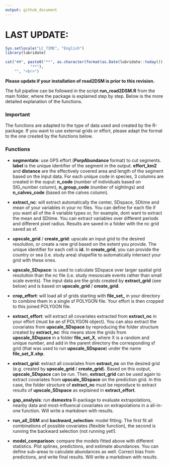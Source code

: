 ```yaml
---
output: github_document
---
```


# LAST UPDATE:
```r
Sys.setlocale("LC_TIME", "English")
library(lubridate)
```

```r
cat("##", paste0("**", as.character(format(as.Date(lubridate::today()), "%d %B %Y")),
           "**"),
    "", "<br>")
```
**Please update if your installation of road2DSM is prior to this revision.**

The full pipeline can be followed in the script **run_road2DSM.R** from the main folder, where the package is explained step by step. Below is the more detailed explanation of the functions.

### Important 
The functions are adapted to the type of data used and created by the R-package. If you want to use external grids or effort, please adapt the format to the one created by the functions below.

### Functions
* **segmentate**: use GPS effort (**PorpAbundance** format) to cut segments. **label** is the unique identifier of the segment in the output. **effort_km2** and **distance** are the effectively covered area and length of the segment based on the input data. For each unique code in species, 3 columns are created in the ouput: **n_code** (number of individuals based on SIG_number column), **n_group_code** (number of sightings) and **n_calves_code** (based on the calves column).

* **extract_nc**: will extract automatically the center, SDspace, SDtime and mean of your variables in your nc files. You can define for each file if you want all of the 4 variable types or, for example, dont want to extract the mean and SDtime. You can extract variables over different periods and different pixel radius. Results are saved in a folder with the nc grid saved as sf. 

* **upscale_grid** / **create_grid**: upscale an input grid to the desired resolution, or create a new grid based on the extent you provide. The unique identifier for each cell is **id.** In **create_grid**, you can provide the country or sea (i.e. study area) shapefile to automatically intersect your grid with these ones.

* **upscale_SDspace**: is used to calculate SDspace over larger spatial grid resolution than the nc file (i.e. study mesoscale events rather than small scale events). The input data are the grids created by **extract_grid** (see below) and is based on **upscale_grid** / **create_grid**.

* **crop_effort**: will load all sf grids starting with **file_set_** in your directory to combine them in a single sf POLYGON file. Your effort is then cropped to this joined POLYGON file.  

* **extract_effort**: will extract all covariates extracted from **extract_nc** in your effort (must be an sf POLYGON object). You can also extract the covariates from **upscale_SDspace** by reproducing the folder structure created by **extract_nc**: this means store the grids from **upscale_SDspace** in a folder **file_set_X**, where X is a random and unique number, and add in the parent directory the corresponding sf grid (that was used to run **upscale_SDspace**) under the name **file_set_X.shp**.

* **extract_grid**: extract all covariates from **extract_nc** on the desired grid (e.g. created by **upscale_grid** / **create_grid**). Based on this output, **upscale_SDspace** can be run. Then, **extract_grid** can be used again to extract covariates from **upscale_SDspace** on the prediction grid. In this case, the folder structure of **extract_nc** must be reproduce to extract results of **upscale_SDspace** as explained in **extract_effort**.

* **gap_analysis**: run **dsmextra** R-package to evaluate extrapolations, nearby data and most-influencal covariates on extrapolations in a all-in-one function. Will write a markdown with results.

* **run_all_DSM** and **backward_selection**: model fitting. The first fit all combinations of possible covariates (flexible function), the second is running the backward selection (not running yet!).

* **model_comparison**: compare the models fitted above with different statistics. Plot splines, predictions, and estimate abundances. You can define sub-areas to calculate abundances as well. Correct bias from predictions, and write final results. Will write a markdown with results.
